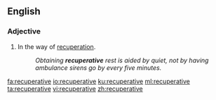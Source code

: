 ==English==

===Adjective===
{{en-adj}}

#In the way of [[recuperation]].
#:''Obtaining '''recuperative''' rest is aided by quiet, not by having ambulance sirens go by every five minutes.''

[[fa:recuperative]]
[[io:recuperative]]
[[ku:recuperative]]
[[ml:recuperative]]
[[ta:recuperative]]
[[vi:recuperative]]
[[zh:recuperative]]